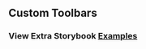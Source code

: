 
<Head>
  <title>DataGrid - Custom Toolbars</title>
</Head>

## Custom Toolbars

### View Extra Storybook **[Examples](https://ialopezg.github.com/datagrid?path=/story/prop-playground--default)**
